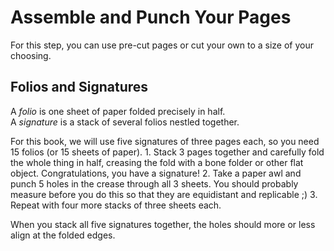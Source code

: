 # Assemble and Punch Your Pages

For this step, you can use pre-cut pages or cut your own to a size of your choosing.  

## Folios and Signatures

A *folio* is one sheet of paper folded precisely in half.  
A *signature* is a stack of several folios nestled together.  

For this book, we will use five signatures of three pages each, so you need 15 folios (or 15 sheets of paper). 
1. Stack 3 pages together and carefully fold the whole thing in half, creasing the fold with a bone folder or other flat object. Congratulations, you have a signature!
2. Take a paper awl and punch 5 holes in the crease through all 3 sheets. You should probably measure before you do this so that they are equidistant and replicable ;)
3. Repeat with four more stacks of three sheets each.

When you stack all five signatures together, the holes should more or less align at the folded edges.
